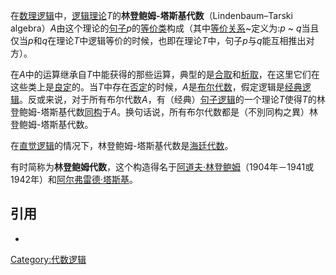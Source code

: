 {{NoteTA
|G1 = IT
|G2 = Math
}}
在[[数理逻辑|数理逻辑]]中，[[模型论|逻辑理论]]''T''的'''林登鲍姆-塔斯基代数'''（Lindenbaum–Tarski algebra）''A''由这个理论的[[句子_(数理逻辑)|句子]]''p''的[[等价类|等价类]]构成（其中[[等价关系|等价关系]]~定义为:''p'' ~ ''q''当且仅当''p''和''q''在理论''T''中逻辑等价的时候，也即在理论''T''中，句子''p''与''q''能互相推出对方）。

在''A''中的运算继承自''T''中能获得的那些运算，典型的是[[逻辑合取|合取]]和[[逻辑析取|析取]]，在这里它们在这些类上是[[良定|良定]]的。当''T''中存在[[否定|否定]]的时候，''A''是[[布尔代数|布尔代数]]，假定逻辑是[[经典逻辑|经典逻辑]]。反或来说，对于所有布尔代数''A''，有（经典）[[句子逻辑|句子逻辑]]的一个理论''T''使得''T''的林登鲍姆-塔斯基代数[[同构|同构]]于''A''。换句话说，所有布尔代数都是（不別同构之異）林登鲍姆-塔斯基代数。

在[[直觉逻辑|直觉逻辑]]的情况下，林登鲍姆-塔斯基代数是[[海廷代数|海廷代数]]。

有时简称为'''林登鲍姆代数'''，这个构造得名于[[阿道夫·林登鲍姆|阿道夫·林登鲍姆]]（1904年－1941或1942年）和[[阿尔弗雷德·塔斯基|阿尔弗雷德·塔斯基]]。

==引用==
*{{cite book | author = Hinman, P. | title = Fundamentals of Mathematical Logic | publisher = A K Peters | year = 2005 | id = ISBN 978-1-56881-262-5}}

{{logic-stub}}

[[Category:代数逻辑|Category:代数逻辑]]